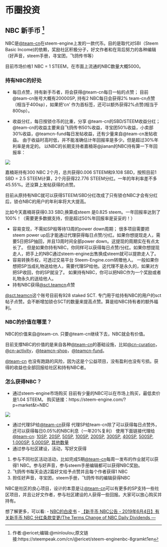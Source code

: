 
# 币圈投资 {#bqtz}

## NBC 新手币 ^[作者:\@ericet;编辑:\@minloulou;原文链接:https://steempeak.com/cn/@ericet/steem-enginenbc-8gramkt1en]


NBC是[ \@team-cn](https://steempeak.com/@team-cn)在steem-engine上发的一款代币。目的是取代对SBI（Steem Basic Income)的依赖，奖励社区积极分子，好文作者和在背后努力的各种编辑（好声音，steem手册，寻宝团，飞鸽传书等）

目前市场价格1 NBC = 1 STEEM，在市面上流通的NBC数量大概5000。


### 持有NBC的好处

- 每日点赞，持有新手币者，将会获得@team-cn每日一帖的点赞； 目前@team-cn账号大概有20000SP, 持有2 NBC每日会获得2% team-cn点赞（相当于400sp），如果把‘cn’ 作为首标签，还可以额外获得2%点赞(相当于800sp）。

- 收益分红，每日按锁仓币的比重，分享 @team-cn的SBD/STEEM收益分红； @team-cn的收益主要来自飞鸽传书50%收益，寻宝团50%收益，小卖部30%收益，@teamcn-fund每日发帖收益，还有少量来自@team-cn发帖收益。 由于收益时高时低，并不能准确估计年回报率是多少。但是超过30%年利率是肯定的。 以NBC的长期支持者嘉楠哥@jianan的NBC持有算一下年回报率： 

![](https://steemitimages.com/0x0/https://ipfs.busy.org/ipfs/QmTndF6mLP2NT1mMCffAFAXv6uHQErieaEZSqcXgu2Go4i)

嘉楠哥持有300 NBC 2个月，总共获得0.006 STEEM和9.108 SBD，按照目前1 SBD = 2.5 STEEM计算，2个月获得22.776 STEEM分红。一年的年利率差不多45.55%。还没算上发帖获得的点赞。

目前从原持有NBC就可以获得STEEM/SBD分红改成了只有锁仓NBC才会有分红后，锁仓NBC的用户的年利率将大大提高。

比如今天嘉楠哥获得0.33 SBD,换算成steem 是0.825 steem。一年回报率达到了100%！（需要更多数据支持，但是超过50%年回报率是妥妥的！）

- 容易变现，不需如SP般等待13周的power down周期； 很多项目需要把steem power up后才能通过代理获得每日点赞/分红。如果你想提现走人，需要5日把SP抽回，并且13周时间全部power down。这提现的周期实在有点太长了。 但是如果你持有NBC，你同样可以获得每日点赞/分红。如果你想提现走人，把手上的NBC通过steem-engine出售换成steem就可以提款走人了。
- 容易转换币权，可透过交易平台 Steem-Engine.com转赠他人。 一般如果你想把SP当成礼物送给他人，需要代理SP给他。这代理不是永久的，如果对方把SP收回，你的SP就没了。 如果持有NBC，你可以把NBC作为一个奖励或者礼物永久的送给他人。
- 持有NBC获得[ \@sct.teamcn](https://steempeak.com/@sct.teamcn)点赞

[ \@sct.teamcn](https://steempeak.com/@sct.teamcn)这个账号目前有928 staked SCT. 专门用于给持有NBC的用户的sct帖子点赞。会不断增加锁仓SCT的数量来提高点赞。算是给NBC持有者的额外福利。

### NBC的价值在哪里？

NBC的价值来自@team-cn. 只要@team-cn继续下去，NBC就会有价值。

目前支撑NBC的价值的是来自各种[ \@team-cn](https://steempeak.com/@team-cn)的基础设施，比如[ \@cn-curation](https://steempeak.com/@cn-curation)，[ \@cn-activity](https://steempeak.com/@cn-activity)，[ \@teamcn-shop](https://steempeak.com/@teamcn-shop)，[ \@teamcn-fund](https://steempeak.com/@teamcn-fund)。

[ \@team-cn](https://steempeak.com/@team-cn) 也没有跑路的风险，因为这是个公益项目，没有盈利也没有亏损。获得的收益也全部回报给社区和持有NBC者。

### 怎么获得NBC？

- 通过steem-engine市场购买 目前有少量的NBC可以在市场上购买，最低卖价是1.04 STEEM。 购买链接：https://steem-engine.com/?p=market&t=NBC 

![](https://steemitimages.com/0x0/https://ipfs.busy.org/ipfs/QmRUswQuv4guAqDoPo646oCtAeReju4mvbAERv5nGQML9o)

- 通过代理SP给[ \@team-cn](https://steempeak.com/@team-cn)获得 代理SP给team-cn除了可以获得每日点赞外，还可以获得每日0.05%的NBC利息（一年20%复利） 
使用下面链接代理给[ \@team-cn](https://steempeak.com/@team-cn): [10SP](https://steemconnect.com/sign/delegateVestingShares?delegatee=team-cn&vesting_shares=10%20SP), [20SP](https://steemconnect.com/sign/delegateVestingShares?delegatee=team-cn&vesting_shares=20%20SP), [50SP](https://steemconnect.com/sign/delegateVestingShares?delegatee=team-cn&vesting_shares=50%20SP), [100SP](https://steemconnect.com/sign/delegateVestingShares?delegatee=team-cn&vesting_shares=100%20SP), [200SP](https://steemconnect.com/sign/delegateVestingShares?delegatee=team-cn&vesting_shares=200%20SP), [300SP](https://steemconnect.com/sign/delegateVestingShares?delegatee=team-cn&vesting_shares=300%20SP), [400SP](https://steemconnect.com/sign/delegateVestingShares?delegatee=team-cn&vesting_shares=400%20SP), [500SP](https://steemconnect.com/sign/delegateVestingShares?delegatee=team-cn&vesting_shares=500%20SP), [1,000SP](https://steemconnect.com/sign/delegateVestingShares?delegatee=team-cn&vesting_shares=1000%20SP), [5,000SP](https://steemconnect.com/sign/delegateVestingShares?delegatee=team-cn&vesting_shares=5000%20SP), [其他数量](https://steembottracker.com/delegation.html?delegatee=team-cn)
- 通过参与社区建设，活动，写好文获得
1. 参与不同社区活动活动，比如完成5期[ \@team-cn](https://steempeak.com/@team-cn)每周一发布的作业就可以获得1 NBC。参与好声音，参与steem手册编辑都可以获得NBC奖励。
2. 飞鸽传书每天会选2篇好文给予点赞并且每个作者获得1 NBC
3. 担任好声音，寻宝团，steem手册，飞鸽传书的编辑获得NBC

NBC是社区的良心项目，设计的本意是让[ \@team-cn](https://steempeak.com/@team-cn)可以有更多的SP支持一些社区项目，并且让好文作者，参与社区建设的人获得一些回报。大家可以放心购买并持有。

想了解更多，可以看:
- [NBC的白皮书](https://steempeak.com/cn/@team-cn/newbies-coin-nbc-white-paper-version-1-0-nbc-1-0)
- [【新手币 NBC公告 - 2019年6月4日】有关新手币 NBC 分红条款变更/The Terms Change of NBC Daily Dividends ---](https://steempeak.com/@team-cn/nbc-201964nbcthetermschangeofnbcdailydividends-82gxnr3ys4)
